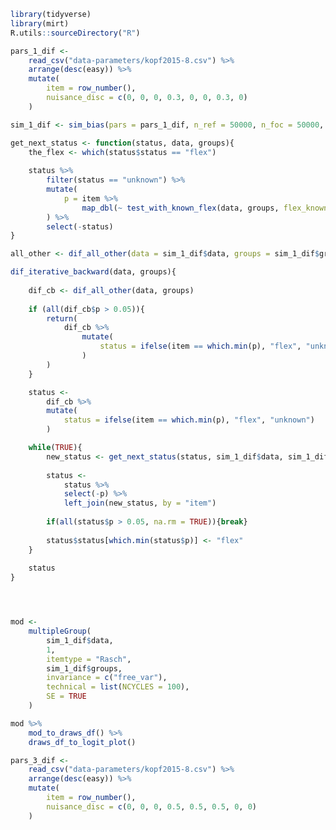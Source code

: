 
```r
library(tidyverse)
library(mirt)
R.utils::sourceDirectory("R")
```

```r
pars_1_dif <-
    read_csv("data-parameters/kopf2015-8.csv") %>%
    arrange(desc(easy)) %>%
    mutate(
        item = row_number(),
        nuisance_disc = c(0, 0, 0, 0.3, 0, 0, 0.3, 0)
    )

sim_1_dif <- sim_bias(pars = pars_1_dif, n_ref = 50000, n_foc = 50000, mean_foc = -1)
```

```r
get_next_status <- function(status, data, groups){
    the_flex <- which(status$status == "flex")
    
    status %>% 
        filter(status == "unknown") %>% 
        mutate(
            p = item %>% 
                map_dbl(~ test_with_known_flex(data, groups, flex_known = the_flex, flex_test = .))
        ) %>% 
        select(-status)
}
```

```r
all_other <- dif_all_other(data = sim_1_dif$data, groups = sim_1_dif$groups)


```

```r
dif_iterative_backward(data, groups){
    
    dif_cb <- dif_all_other(data, groups)
    
    if (all(dif_cb$p > 0.05)){
        return(
            dif_cb %>% 
                mutate(
                    status = ifelse(item == which.min(p), "flex", "unknown")
                )
        )
    }

    status <- 
        dif_cb %>% 
        mutate(
            status = ifelse(item == which.min(p), "flex", "unknown")
        )

    while(TRUE){
        new_status <- get_next_status(status, sim_1_dif$data, sim_1_dif$groups)
    
        status <- 
            status %>% 
            select(-p) %>% 
            left_join(new_status, by = "item")
        
        if(all(status$p > 0.05, na.rm = TRUE)){break}
    
        status$status[which.min(status$p)] <- "flex"
    }
    
    status
}





```

```r
mod <- 
    multipleGroup(
        sim_1_dif$data,
        1,
        itemtype = "Rasch",
        sim_1_dif$groups,
        invariance = c("free_var"),
        technical = list(NCYCLES = 100),
        SE = TRUE
    )

mod %>% 
    mod_to_draws_df() %>% 
    draws_df_to_logit_plot()
```

```r
pars_3_dif <-
    read_csv("data-parameters/kopf2015-8.csv") %>%
    arrange(desc(easy)) %>%
    mutate(
        item = row_number(),
        nuisance_disc = c(0, 0, 0, 0.5, 0.5, 0.5, 0, 0)
    )
```



